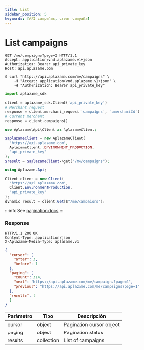 ```yaml
---
title: List
sidebar_position: 5
keywords: [API campañas, crear campaña]
---
```


# List campaigns

<Tabs>
  <TabItem value="http" label="http">

```http
GET /me/campaigns?page=2 HTTP/1.1
Accept: application/vnd.aplazame.v1+json
Authorization: Bearer api_private_key
Host: api.aplazame.com
```
  </TabItem>
  <TabItem value="shell" label="shell">

```shell
$ curl "https://api.aplazame.com/me/campaigns" \
    -H "Accept: application/vnd.aplazame.v1+json" \
    -H "Authorization: Bearer api_private_key"
```
  </TabItem>
  <TabItem value="python" label="python">

```python
import aplazame_sdk

client = aplazame_sdk.Client('api_private_key')
# Merchant request
response = client.merchant_request('campaigns', ':merchantId')
# Current merchant
response = client.campaigns()
```
  </TabItem>
  <TabItem value="php" label="php">

```php
use Aplazame\Api\Client as AplazameClient;

$aplazameClient = new AplazameClient(
  "https://api.aplazame.com",
  AplazameClient::ENVIRONMENT_PRODUCTION,
  "api_private_key"
);
$result = $aplazameClient->get("/me/campaigns");
```
  </TabItem>
  <TabItem value="c" label="C#">

```cs
using Aplazame.Api;

Client client = new Client(
  "https://api.aplazame.com",
  Client.EnvironmentProduction,
  "api_private_key"
);
dynamic result = client.Get($"/me/campaigns");
```
  </TabItem>
</Tabs>

:::info
See [pagination docs](../../api-reference/#pagination)
:::

### Response

```http
HTTP/1.1 200 OK
Content-Type: application/json
X-Aplazame-Media-Type: aplazame.v1
```
```json
{
  "cursor": {
    "after": 3,
    "before": 1
  },
  "paging": {
    "count": 314,
    "next": "https://api.aplazame.com/me/campaigns?page=3",
    "previous": "https://api.aplazame.com/me/campaigns?page=1"
  },
  "results": [
  ]
}
```

|<t id="table.parameter">Parámetro</t> | <t id="table.type">Tipo</t> | <t id="table.description">Descripción</t>|
|---------|---------|---------|
cursor | object | Pagination cursor object
paging | object | Pagination status
results | collection | List of campaigns
